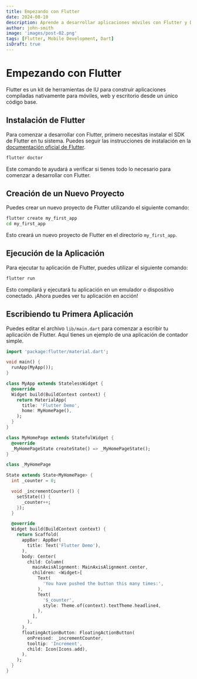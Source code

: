 ```yaml
---
title: Empezando con Flutter
date: 2024-08-10
description: Aprende a desarrollar aplicaciones móviles con Flutter y Dart.
author: john-smith
image: 'images/post-02.png'
tags: [Flutter, Mobile Development, Dart]
isDraft: true
---
```


# Empezando con Flutter

Flutter es un kit de herramientas de IU para construir aplicaciones compiladas nativamente para móviles, web y escritorio desde un único código base.

## Instalación de Flutter

Para comenzar a desarrollar con Flutter, primero necesitas instalar el SDK de Flutter en tu sistema. Puedes seguir las instrucciones de instalación en la [documentación oficial de Flutter](https://flutter.dev/docs/get-started/install).

```bash
flutter doctor
```

Este comando te ayudará a verificar si tienes todo lo necesario para comenzar a desarrollar con Flutter.

## Creación de un Nuevo Proyecto

Puedes crear un nuevo proyecto de Flutter utilizando el siguiente comando:

```bash
flutter create my_first_app
cd my_first_app
```

Esto creará un nuevo proyecto de Flutter en el directorio `my_first_app`.

## Ejecución de la Aplicación

Para ejecutar tu aplicación de Flutter, puedes utilizar el siguiente comando:

```bash
flutter run
```

Esto compilará y ejecutará tu aplicación en un emulador o dispositivo conectado. ¡Ahora puedes ver tu aplicación en acción!

## Escribiendo tu Primera Aplicación

Puedes editar el archivo `lib/main.dart` para comenzar a escribir tu aplicación de Flutter. Aquí tienes un ejemplo de una aplicación de contador simple.

```dart
import 'package:flutter/material.dart';

void main() {
  runApp(MyApp());
}

class MyApp extends StatelessWidget {
  @override
  Widget build(BuildContext context) {
    return MaterialApp(
      title: 'Flutter Demo',
      home: MyHomePage(),
    );
  }
}

class MyHomePage extends StatefulWidget {
  @override
  _MyHomePageState createState() => _MyHomePageState();
}

class _MyHomePage

State extends State<MyHomePage> {
  int _counter = 0;

  void _incrementCounter() {
    setState(() {
      _counter++;
    });
  }

  @override
  Widget build(BuildContext context) {
    return Scaffold(
      appBar: AppBar(
        title: Text('Flutter Demo'),
      ),
      body: Center(
        child: Column(
          mainAxisAlignment: MainAxisAlignment.center,
          children: <Widget>[
            Text(
              'You have pushed the button this many times:',
            ),
            Text(
              '$_counter',
              style: Theme.of(context).textTheme.headline4,
            ),
          ],
        ),
      ),
      floatingActionButton: FloatingActionButton(
        onPressed: _incrementCounter,
        tooltip: 'Increment',
        child: Icon(Icons.add),
      ),
    );
  }
}
```
